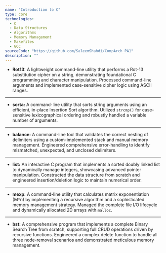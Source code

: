 ```yaml
---
name: "Introduction to C"
type: core
technologies:
  - C
  - Data Structures
  - Algorithms
  - Memory Management
  - Makefiles
  - GCC
sourceCode: "https://github.com/SaleemShahdi/CompArch_PA1"
description: ""
---
```

- **Rot13:** A lightweight command-line utility that performs a Rot-13 substitution cipher on a string, demonstrating foundational C programming and character manipulation. Processed command-line arguments and implemented case-sensitive cipher logic using ASCII ranges.
---
- **sorta:** A command-line utility that sorts string arguments using an efficient, in-place Insertion Sort algorithm. Utilized `strcmp()` for case-sensitive lexicographical ordering and robustly handled a variable number of arguments.
---
- **balance:** A command-line tool that validates the correct nesting of delimiters using a custom-implemented stack and manual memory management. Engineered comprehensive error-handling to identify mismatched, unexpected, and unclosed delimiters.
---
- **list:** An interactive C program that implements a sorted doubly linked list to dynamically manage integers, showcasing advanced pointer manipulation. Constructed the data structure from scratch and engineered insertion/deletion logic to maintain numerical order.
---
- **mexp:** A command-line utility that calculates matrix exponentiation (M^n) by implementing a recursive algorithm and a sophisticated memory management strategy. Managed the complete file I/O lifecycle and dynamically allocated 2D arrays with `malloc`.
---
- **bst:** A comprehensive program that implements a complete Binary Search Tree from scratch, supporting full CRUD operations driven by recursive functions. Engineered a complex delete function to handle all three node-removal scenarios and demonstrated meticulous memory management.